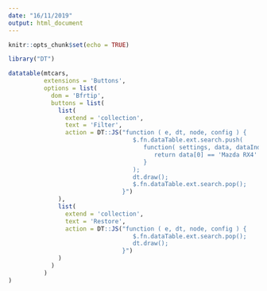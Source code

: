 ```yaml
---
date: "16/11/2019"
output: html_document
---
```


```r
knitr::opts_chunk$set(echo = TRUE)
```

```r
library("DT")

datatable(mtcars,
          extensions = 'Buttons',
          options = list(
            dom = 'Bfrtip',
            buttons = list(
              list(
                extend = 'collection',
                text = 'Filter',
                action = DT::JS("function ( e, dt, node, config ) {
                                   $.fn.dataTable.ext.search.push(
                                      function( settings, data, dataIndex ) {
                                         return data[0] == 'Mazda RX4'
                                      }
                                   );     
                                   dt.draw();
                                   $.fn.dataTable.ext.search.pop();
                                }")
              ),
              list(
                extend = 'collection',
                text = 'Restore',
                action = DT::JS("function ( e, dt, node, config ) {
                                   $.fn.dataTable.ext.search.pop();
                                   dt.draw();
                                }")
              )
            )
          )
)
```
